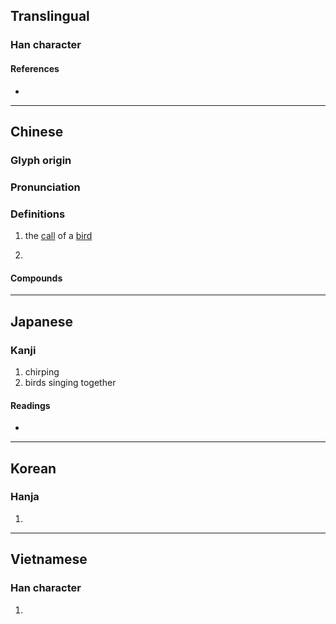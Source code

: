 {{also|嘤}}
{{character info/new}}
==Translingual==

===Han character===
{{Han char|rn=30|rad=口|as=17|sn=20|four=66044|canj=RBCV|ids=⿰口嬰}}

====References====
* {{Han ref|kx=0214.110|dkj=04592|dj=0437.020|hdz=10704.010|uh=56B6|ud=22198|bh=C458|bd=50264}}

----

==Chinese==
{{zh-forms|s=嘤}}

===Glyph origin===
{{Han etym}}

===Pronunciation===
{{zh-pron
|m=yīng
|c=jing1
|mc=y
|oc=y
|cat=
}}

===Definitions===
{{zh-hanzi}}

# {{lb|zh|onomatopoeia}} the [[call]] of a [[bird]]
# {{lb|zh|onomatopoeia}} {{rfdef|zh}}

====Compounds====
{{zh-der|嚘嚶|嚶嚀|嚶鳴求友|嚶嚶}}

----

==Japanese==

===Kanji===
{{ja-kanji|grade=|rs=口17}}

# chirping
# birds singing together

====Readings====
* {{ja-readings|on=[[おう]] (ō)|kun=[[なく]] (naku)}}

----

==Korean==

===Hanja===
{{ko-hanja|hangeul=앵|rv=aeng|mr=aeng}}

# {{defn|lang=ko|sort=口17}}

----

==Vietnamese==

===Han character===
{{vi-hantu|[[inh]]|rs=口17}}

# {{defn|lang=vi|sort=口17}}